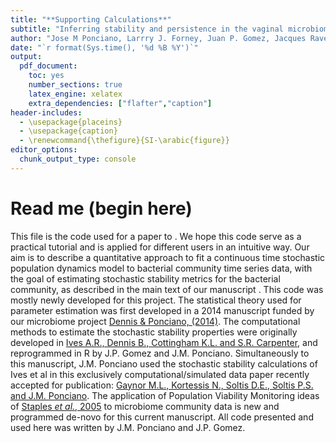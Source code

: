 ```yaml
---
title: "**Supporting Calculations**"
subtitle: "Inferring stability and persistence in the vaginal microbiome: A stochastic model of ecological dynamics"
author: "Jose M Ponciano, Larrry J. Forney, Juan P. Gomez, Jacques Ravel"
date: "`r format(Sys.time(), '%d %B %Y')`"
output:
  pdf_document:
    toc: yes
    number_sections: true
    latex_engine: xelatex
    extra_dependencies: ["flafter","caption"]
header-includes:
  - \usepackage{placeins}
  - \usepackage{caption}
  - \renewcommand{\thefigure}{SI-\arabic{figure}}
editor_options:
  chunk_output_type: console
---
```


\clearpage

# Read me (begin here)

This file is the code used for a paper \textit{submitted} to \textbf{\textit{npj}}. We hope this code serve as a practical tutorial and is applied for different users in an intuitive way. Our aim is to describe a quantitative approach to fit a continuous time stochastic population dynamics model to bacterial community time series data, with the goal of estimating stochastic stability metrics for the bacterial community, as described in the main text of our manuscript \textbf{\textit{Inferring stability and persistence in the vaginal microbiome: A stochastic model of ecological dynamics}}. This code was mostly newly developed for this project.  The statistical theory used for parameter estimation was first developed in a 2014 manuscript funded by our microbiome project [Dennis & Ponciano, (2014)](https://esajournals.onlinelibrary.wiley.com/doi/abs/10.1890/13-1486.1). The computational methods to estimate the stochastic stability properties were originally developed in [Ives A.R., Dennis B., Cottingham K.L. and S.R. Carpenter](https://doi.org/10.1890/0012-9615(2003)073[0301:ECSAEI]2.0.CO;2), and reprogrammed in R by J.P. Gomez and J.M. Ponciano.  Simultaneously to this manuscript, J.M. Ponciano used the stochastic stability calculations of Ives et al in this exclusively computational/simulated data paper recently accepted for publication:
[Gaynor M.L., Kortessis N., Soltis D.E., Soltis P.S. and J.M. Ponciano ](https://www.journals.uchicago.edu/doi/10.1086/734411).  The application of Population Viability Monitoring ideas of [Staples *et al.*, 2005](https://conbio.onlinelibrary.wiley.com/doi/full/10.1111/j.1523-1739.2005.00283.x) to microbiome community data is new and programmed de-novo for this current manuscript.  All code presented and used here was written by J.M. Ponciano and J.P. Gomez.





